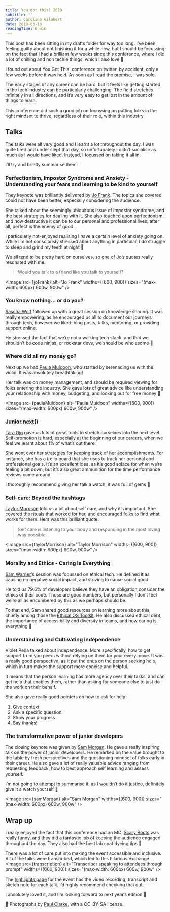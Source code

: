 ```yaml
---
title: You got this! 2019
subtitle: ''
author: Carolina Gilabert
date: 2019-03-10
readingTime: 6 min
---
```




This post has been sitting in my drafts folder for way too long. I’ve been feeling guilty about not finishing it for a while now, but I should be focussing on the fact that I had a brilliant few weeks since this conference, where I did a lot of chilling and non techie things, which I also love 💛

I found out about You Got This! conference on twitter, by accident, only a few weeks before it was held. As soon as I read the premise, I was sold.

The early stages of any career can be hard, but it feels like getting started in the tech industry can be particularly challenging. The field stretches infinitely in all directions, and it’s very easy to get lost in the amount of things to learn.

This conference did such a good job on focussing on putting folks in the right mindset to thrive, regardless of their role, within this industry.

## Talks

The talks were all very good and I learnt a lot throughout the day. I was quite tired and under slept that day, so unfortunately I didn’t socialise as much as I would have liked. Instead, I focussed on taking it all in.

I’ll try and briefly summarise them:

### Perfectionism, Impostor Syndrome and Anxiety - Understanding your fears and learning to be kind to yourself

They keynote was brilliantly delivered by [Jo Frank](https://twitter.com/ThisIsJoFrank). The topics she covered could not have been better, especially considering the audience.

She talked about the seemingly ubiquitous issue of impostor syndrome, and the best strategies for dealing with it. She also touched upon perfectionism, and how destructive it can be to our personal and professional lives; after all, perfect is the enemy of good.

I particularly not-enjoyed realising I have a certain level of anxiety going on. While I’m not consciously stressed about anything in particular, I do struggle to sleep and grind my teeth at night 😬

We all tend to be pretty hard on ourselves, so one of Jo’s quotes really resonated with me:

> Would you talk to a friend like you talk to yourself?

<Image
    src={joFrank}
    alt="Jo Frank"
    widths={[600, 900]}
    sizes="(max-width: 600px) 600w, 900w"
/>

### You know nothing… or do you?

[Sascha Wolf](https://twitter.com/wolf4earth) followed up with a great session on knowledge sharing. It was really empowering, as he encouraged us all to document our journeys through tech, however we liked: blog posts, talks, mentoring, or providing support online.

He stressed the fact that we’re not a walking tech stack, and that we shouldn’t be code ninjas, or rockstar devs, we should be wholesome 💛

### Where did all my money go?

Next up we had [Paula Muldoon](https://twitter.com/FiddlersCode), who started by serenading us with the violin. It was absolutely breathtaking!

Her talk was on money management, and should be required viewing for folks entering the industry. She gave lots of great advice like understanding your relationship with money, budgeting, and looking out for free money 🤑

<Image
    src={paulaMuldoon}
    alt="Paula Muldoon"
    widths={[600, 900]}
    sizes="(max-width: 600px) 600w, 900w"
/>

### Junior.next()

[Tara Ojo](https://twitter.com/tara_ojo) gave us lots of great tools to stretch ourselves into the next level. Self-promotion is hard, especially at the beginning of our careers, when we feel we learnt about 1% of what’s out there.

She went over her strategies for keeping track of her accomplishments. For instance, she has a trello board that she uses to track her personal and professional goals. It’s an excellent idea, as it’s good solace for when we’re feeling a bit down, but it’s also great ammunition for the time performance reviews come around.

I thoroughly recommend giving her talk a watch, it was full of gems 💎

### Self-care: Beyond the hashtags

[Taylor Morrison](https://twitter.com/taylorelysemo) told us a bit about self care, and why it’s important. She covered the rituals that worked for her, and encouraged folks to find what works for them. Hers was this brilliant quote:

> Self care is listening to your body and responding in the most loving way possible.

<Image
    src={taylorMorrison}
    alt="Taylor Morrison"
    widths={[600, 900]}
    sizes="(max-width: 600px) 600w, 900w"
/>

### Morality and Ethics - Caring is Everything

[Sam Warner](https://twitter.com/sjwarner_)’s session was focussed on ethical tech. He defined it as causing no negative social impact, and striving to cause social good.

He told us 79.6% of developers believe they have an obligation consider the ethics of their code. Those are good numbers, but personally I don’t feel we’re all as encumbered by this as we perhaps should be.

To that end, Sam shared good resources on learning more about this, chiefly among those the [Ethical OS Toolkit](https://ethicalos.org). He also discussed ethical debt, the importance of accessibility and diversity in teams, and how caring is everything 💛

### Understanding and Cultivating Independence

Violet Peña talked about independence. More specifically, how to get support from you peers without relying on them for your every move. It was a really good perspective, as it put the onus on the person seeking help, which in turn makes the support more concise and helpful.

It means that the person learning has more agency over their tasks, and can get help that enables them, rather than asking for someone else to just do the work on their behalf.

She also gave really good pointers on how to ask for help:

1. Give context
2. Ask a specific question
3. Show your progress
4. Say thanks!

### The transformative power of junior developers

The closing keynote was given by [Sam Morgan](https://twitter.com/sjmog1). He gave a really inspiring talk on the power of junior developers. He remarked on the value brought to the table by fresh perspectives and the questioning mindset of folks early in their career. He also gave a lot of really valuable advice ranging from requesting feedback, how to best approach self learning and assess yourself.

I’m not going to attempt to summarise it, as I wouldn’t do it justice, definitely give it a watch yourself 🙂

<Image
    src={samMorgan}
    alt="Sam Morgan"
    widths={[600, 900]}
    sizes="(max-width: 600px) 600w, 900w"
/>

## Wrap up

I really enjoyed the fact that this conference had an MC. [Scary Boots](https://twitter.com/schrodingerskit) was really funny, and they did a fantastic job of keeping the audience engaged throughout the day. They also had the best lab coat dyeing tips 🙂

There was a lot of care put into making the event accessible and inclusive. All of the talks were transcribed, which led to this hilarious exchange:
<Image
    src={transcription}
    alt="Transcriber speaking to attendees through prompt"
    widths={[600, 900]}
    sizes="(max-width: 600px) 600w, 900w"
/>

The [highlights page](https://2019.yougotthis.io/highlights) for the event has the video recording, transcript and sketch note for each talk. I’d highly recommend checking that out.

I absolutely loved it, and I’m looking forward to next year’s edition 🙂

📸 Photographs by [Paul Clarke](https://twitter.com/paul_clarke), with a CC-BY-SA license.
